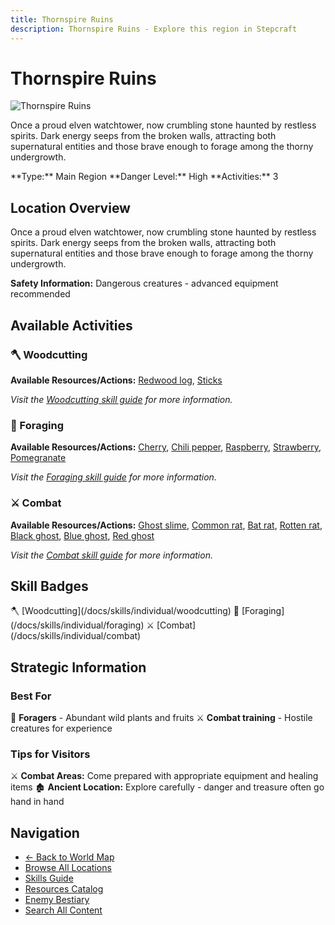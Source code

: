 ```yaml
---
title: Thornspire Ruins
description: Thornspire Ruins - Explore this region in Stepcraft
---
```


# Thornspire Ruins

<div className="flex items-start gap-6 mb-8">
  <div className="flex-shrink-0">
    <img src="/assets/locations/thornspire_ruins.png" alt="Thornspire Ruins" className="w-32 h-32 border rounded-lg object-cover" />
  </div>
  <div className="flex-1">
    <div className="space-y-3">
      <p className="text-lg text-muted-foreground">Once a proud elven watchtower, now crumbling stone haunted by restless spirits. Dark energy seeps from the broken walls, attracting both supernatural entities and those brave enough to forage among the thorny undergrowth.</p>
      <div className="flex flex-wrap gap-4 text-sm">
        <span className="px-3 py-1 bg-blue-100 dark:bg-blue-900 rounded-md">
          **Type:** Main Region
        </span>
        <span className="px-3 py-1 bg-orange-100 dark:bg-orange-900 rounded-md">
          **Danger Level:** High
        </span>
        <span className="px-3 py-1 bg-purple-100 dark:bg-purple-900 rounded-md">
          **Activities:** 3
        </span>
      </div>
    </div>
  </div>
</div>

## Location Overview

Once a proud elven watchtower, now crumbling stone haunted by restless spirits. Dark energy seeps from the broken walls, attracting both supernatural entities and those brave enough to forage among the thorny undergrowth.

**Safety Information:** Dangerous creatures - advanced equipment recommended



## Available Activities


### 🪓 Woodcutting

**Available Resources/Actions:** [Redwood log](/docs/resources/individual/redwood_log), [Sticks](/docs/resources/individual/sticks)

*Visit the [Woodcutting skill guide](/docs/skills/individual/woodcutting) for more information.*

### 🌿 Foraging

**Available Resources/Actions:** [Cherry](/docs/resources/individual/cherry), [Chili pepper](/docs/resources/individual/chili_pepper), [Raspberry](/docs/resources/individual/raspberry), [Strawberry](/docs/resources/individual/strawberry), [Pomegranate](/docs/resources/individual/pomegranate)

*Visit the [Foraging skill guide](/docs/skills/individual/foraging) for more information.*

### ⚔️ Combat

**Available Resources/Actions:** [Ghost slime](/docs/resources/individual/ghost_slime), [Common rat](/docs/resources/individual/common_rat), [Bat rat](/docs/resources/individual/bat_rat), [Rotten rat](/docs/resources/individual/rotten_rat), [Black ghost](/docs/resources/individual/black_ghost), [Blue ghost](/docs/resources/individual/blue_ghost), [Red ghost](/docs/resources/individual/red_ghost)

*Visit the [Combat skill guide](/docs/skills/individual/combat) for more information.*


## Skill Badges

<div className="flex flex-wrap gap-2 my-4">
  <span className="inline-flex items-center gap-1 px-3 py-1 bg-green-100 dark:bg-green-900 rounded-full text-sm">
    🪓 [Woodcutting](/docs/skills/individual/woodcutting)
  </span>
  <span className="inline-flex items-center gap-1 px-3 py-1 bg-purple-100 dark:bg-purple-900 rounded-full text-sm">
    🌿 [Foraging](/docs/skills/individual/foraging)
  </span>
  <span className="inline-flex items-center gap-1 px-3 py-1 bg-red-100 dark:bg-red-900 rounded-full text-sm">
    ⚔️ [Combat](/docs/skills/individual/combat)
  </span>
</div>



## Strategic Information

### Best For
🌿 **Foragers** - Abundant wild plants and fruits
⚔️ **Combat training** - Hostile creatures for experience

### Tips for Visitors
⚔️ **Combat Areas:** Come prepared with appropriate equipment and healing items
🏚️ **Ancient Location:** Explore carefully - danger and treasure often go hand in hand

## Navigation

- [← Back to World Map](/docs/map)
- [Browse All Locations](/docs/map/individual)
- [Skills Guide](/docs/skills)
- [Resources Catalog](/docs/resources)
- [Enemy Bestiary](/docs/enemies)
- [Search All Content](/search)
